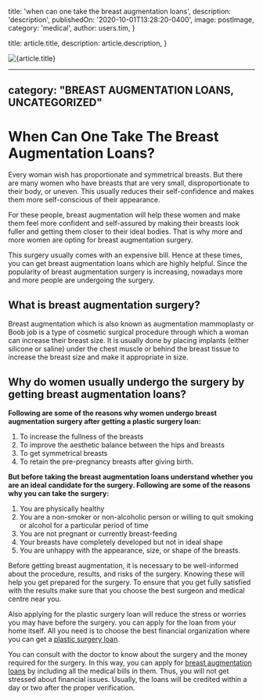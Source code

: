 
  title: 'when can one take the breast augmentation loans',
  description: 'description',
  publishedOn: '2020-10-01T13:28:20-0400',
  image: postImage,
  category: 'medical',
  author: users.tim,
}

  title: article.title,
  description: article.description,
}


<Image src={postImage} alt={article.title} />

---
category: "BREAST AUGMENTATION LOANS, UNCATEGORIZED"
---

# When Can One Take The Breast Augmentation Loans?

Every woman wish has proportionate and symmetrical breasts. But there are many women who have breasts that are very small, disproportionate to their body, or uneven. This usually reduces their self-confidence and makes them more self-conscious of their appearance.

For these people, breast augmentation will help these women and make them feel more confident and self-assured by making their breasts look fuller and getting them closer to their ideal bodies. That is why more and more women are opting for breast augmentation surgery.

This surgery usually comes with an expensive bill. Hence at these times, you can get breast augmentation loans which are highly helpful. Since the popularity of breast augmentation surgery is increasing, nowadays more and more people are undergoing the surgery.

## What is breast augmentation surgery?

Breast augmentation which is also known as augmentation mammoplasty or Boob job is a type of cosmetic surgical procedure through which a woman can increase their breast size. It is usually done by placing implants (either silicone or saline) under the chest muscle or behind the breast tissue to increase the breast size and make it appropriate in size.

## Why do women usually undergo the surgery by getting breast augmentation loans?

**Following are some of the reasons why women undergo breast augmentation surgery after getting a plastic surgery loan:**

1.  To increase the fullness of the breasts
2.  To improve the aesthetic balance between the hips and breasts
3.  To get symmetrical breasts
4.  To retain the pre-pregnancy breasts after giving birth.

**But before taking the breast augmentation loans understand whether you are an ideal candidate for the surgery. Following are some of the reasons why you can take the surgery:**

1. You are physically healthy
2. You are a non-smoker or non-alcoholic person or willing to quit smoking or alcohol for a particular period of time
3. You are not pregnant or currently breast-feeding
4. Your breasts have completely developed but not in ideal shape
5. You are unhappy with the appearance, size, or shape of the breasts.

Before getting breast augmentation, it is necessary to be well-informed about the procedure, results, and risks of the surgery. Knowing these will help you get prepared for the surgery. To ensure that you get fully satisfied with the results make sure that you choose the best surgeon and medical centre near you.

Also applying for the plastic surgery loan will reduce the stress or worries you may have before the surgery. you can apply for the loan from your home itself. All you need is to choose the best financial organization where you can get a [plastic surgery loan](https://medical.tlc.com.au/plastic-surgery/).

You can consult with the doctor to know about the surgery and the money required for the surgery. In this way, you can apply for [breast augmentation loans](https://tlc.com.au/why-do-you-need-breast-augmentation-loans/) by including all the medical bills in them. Thus, you will not get stressed about financial issues. Usually, the loans will be credited within a day or two after the proper verification.
